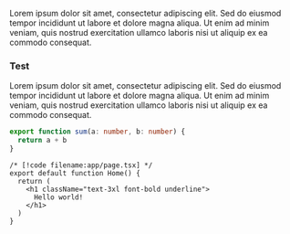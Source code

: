
Lorem ipsum dolor sit amet, consectetur adipiscing elit. Sed do eiusmod tempor incididunt ut labore et dolore magna aliqua. Ut enim ad minim veniam, quis nostrud exercitation ullamco laboris nisi ut aliquip ex ea commodo consequat.

### Test

Lorem ipsum dolor sit amet, consectetur adipiscing elit. Sed do eiusmod tempor incididunt ut labore et dolore magna aliqua. Ut enim ad minim veniam, quis nostrud exercitation ullamco laboris nisi ut aliquip ex ea commodo consequat.

```ts
export function sum(a: number, b: number) {
  return a + b
}
```

```tsx
/* [!code filename:app/page.tsx] */
export default function Home() {
  return (
    <h1 className="text-3xl font-bold underline">
      Hello world!
    </h1>
  )
}
```


